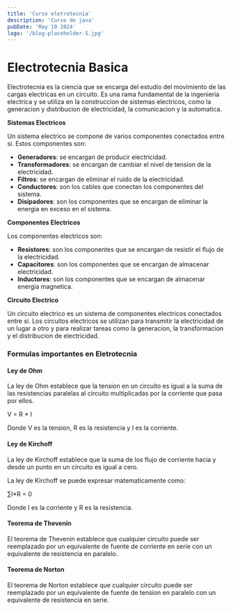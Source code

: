 ```yaml
---
title: 'Curso eletrotecnia'
description: 'Curso de java'
pubDate: 'May 10 2024'
logo: '/blog-placeholder-5.jpg'
---
```



# Electrotecnia Basica

Electrotecnia es la ciencia que se encarga del estudio del movimiento de las cargas electricas en un circuito. Es una rama fundamental de la ingenieria electrica y se utiliza en la construccion de sistemas electricos, como la generacion y distribucion de electricidad, la comunicacion y la automatica.

**Sistemas Electricos**

Un sistema electrico se compone de varios componentes conectados entre si. Estos componentes son:

- **Generadores**: se encargan de producir electricidad.
- **Transformadores**: se encargan de cambiar el nivel de tension de la electricidad.
- **Filtros**: se encargan de eliminar el ruido de la electricidad.
- **Conductores**: son los cables que conectan los componentes del sistema.
- **Disipadores**: son los componentes que se encargan de eliminar la energia en exceso en el sistema.

**Componentes Electricos**

Los componentes electricos son:

- **Resistores**: son los componentes que se encargan de resistir el flujo de la electricidad.
- **Capacitores**: son los componentes que se encargan de almacenar electricidad.
- **Inductores**: son los componentes que se encargan de almacenar energia magnetica.

**Circuito Electrico**

Un circuito electrico es un sistema de componentes electricos conectados entre si. Los circuitos electricos se utilizan para transmitir la electricidad de un lugar a otro y para realizar tareas como la generacion, la transformacion y el distribucion de electricidad.

### Formulas importantes en Eletrotecnia

#### Ley de Ohm

La ley de Ohm establece que la tension en un circuito es igual a la suma de las resistencias paralelas al circuito multiplicadas por la corriente que pasa por ellos.

V = R \* I

Donde V es la tension, R es la resistencia y I es la corriente.

#### Ley de Kirchoff

La ley de Kirchoff establece que la suma de los flujo de corriente hacia y desde un punto en un circuito es igual a cero.

La ley de Kirchoff se puede expresar matematicamente como:

∑I\*R = 0

Donde I es la corriente y R es la resistencia.

#### Teorema de Thevenin

El teorema de Thevenin establece que cualquier circuito puede ser reemplazado por un equivalente de fuente de corriente en serie con un equivalente de resistencia en paralelo.

#### Teorema de Norton

El teorema de Norton establece que cualquier circuito puede ser reemplazado por un equivalente de fuente de tension en paralelo con un equivalente de resistencia en serie.


